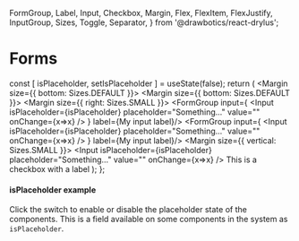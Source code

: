   FormGroup,
  Label,
  Input,
  Checkbox,
  Margin,
  Flex,
  FlexItem,
  FlexJustify,
  InputGroup,
  Sizes,
  Toggle,
  Separator,
} from '@drawbotics/react-drylus';



# Forms

  const [ isPlaceholder, setIsPlaceholder ] = useState(false);
  return (
    <Fragment>
      <Margin size={{ bottom: Sizes.DEFAULT }}>
        <Toggle value={isPlaceholder} onChange={setIsPlaceholder} />
      </Margin>
      <Margin size={{ bottom: Sizes.DEFAULT }}>
        <Separator />
      </Margin>
      <Flex>
        <FlexItem flex>
          <Margin size={{ right: Sizes.SMALL }}>
            <FormGroup
              input={
                <Input
                  isPlaceholder={isPlaceholder}
                  placeholder="Something..."
                  value=""
                  onChange={x=>x} />
              }
              label={<Label isPlaceholder={isPlaceholder}>My input label</Label>}/>
          </Margin>
        </FlexItem>
        <FlexItem flex>
          <FormGroup
            input={
              <Input
                isPlaceholder={isPlaceholder}
                placeholder="Something..."
                value=""
                onChange={x=>x} />
            }
            label={<Label isPlaceholder={isPlaceholder}>My input label</Label>}/>
        </FlexItem>
      </Flex>
      <Margin size={{ vertical: Sizes.SMALL }}>
        <Input
          isPlaceholder={isPlaceholder}
          placeholder="Something..."
          value=""
          onChange={x=>x} />
      </Margin>
      <Checkbox isPlaceholder={isPlaceholder}>
        This is a checkbox with a label
      </Checkbox>
    </Fragment>
  );
};

#### isPlaceholder example
Click the switch to enable or disable the placeholder state of the components. This is a field available on some components in the system as `isPlaceholder`.

<Playground>
  <PlaceholderExample />
</Playground>